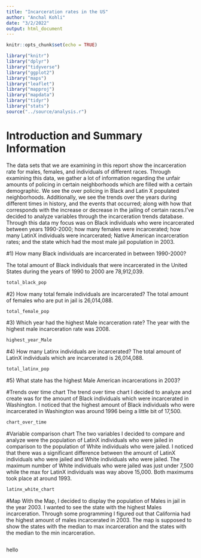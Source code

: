 ```yaml
---
title: "Incarceration rates in the US"
author: "Anchal Kohli"
date: "3/2/2022"
output: html_document
---
```


```r
knitr::opts_chunk$set(echo = TRUE)
```

```r
library("knitr")
library("dplyr")
library("tidyverse")
library("ggplot2")
library("maps")
library("leaflet")
library("mapproj")
library("mapdata")
library("tidyr")
library("stats")
source("../source/analysis.r")
```

# Introduction and Summary Information 
The data sets that we are examining in this report show the incarceration rate for males, females, and individuals of different races. Through examining this data, we gather a lot of information regarding the unfair amounts of policing in certain neighborhoods which are filled with a certain demographic. We see the over policing in Black and Latin X populated neighborhoods. Additionally, we see the trends over the years during different times in history, and the events that occurred; along with how that corresponds with the increase or decrease in the jailing of certain races.I've decided to analyze variables through the incarceration trends database. Through this data my focus was on Black individuals who were incarcerated between years 1990-2000; how many females were incarcerated; how many LatinX individuals were incarcerated; Native American incarceration rates; and the state which had the most male jail population in 2003.  

#1) How many Black individuals are incarcerated in between 1990-2000?

The total amount of Black individuals that were incarcerated in the United States during the years of 1990 to 2000 are 78,912,039. 

```r
total_black_pop
```


#2) How many total female individuals are incarcerated?
The total amount of females who are put in jail is 26,014,088. 
```r
total_female_pop
```

#3) Which year had the highest Male incarceration rate?
The year with the highest male incarceration rate was 2008. 
```r
highest_year_Male
```


#4)  How many Latinx individuals are incarcerated? 
The total amount of LatinX individuals which are incarcerated is 26,014,088. 
```r
total_latinx_pop
```

#5) What state has the highest Male American incarcerations in 2003? 

#Trends over time chart
The trend over time chart I decided to analyze and create was for the amount of Black individuals which were incarcerated in Washington. I noticed that the highest amount of Black individuals who were incarcerated in Washington was around 1996 being a little bit of 17,500. 
```r
chart_over_time
```
#Variable comparison chart 
The two variables I decided to compare and analyze were the population of LatinX individuals who were jailed in comparison to the population of White individuals who were jailed. I noticed that there was a significant difference between the amount of LatinX individuals who were jailed and White individuals who were jailed. The maximum number of White individuals who were jailed was just under 7,500 while the max for LatinX individuals was way above 15,000. Both maximums took place at around 1993. 
```r
latinx_white_chart
```
#Map 
With the Map, I decided to display the population of Males in jail in the year 2003. I wanted to see the state with the highest Males incarceration. Through some programming I figured out that California had the highest amount of males incarcerated in 2003. The map is supposed to show the states with the median to max incarceration and the states with the median to the min incarceration. 
```r

```


hello 